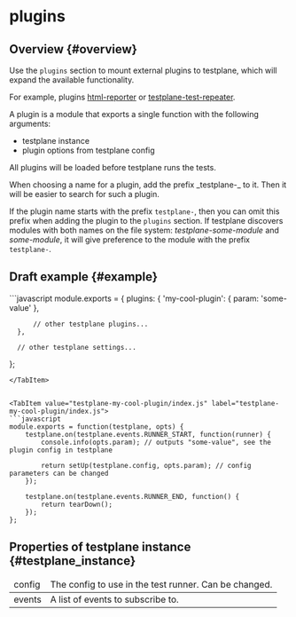 

# plugins

## Overview {#overview}

Use the `plugins` section to mount external plugins to testplane, which will expand the available functionality.

For example, plugins [html-reporter][html-reporter] or [testplane-test-repeater][testplane-test-repeater].

A plugin is a module that exports a single function with the following arguments:

-   testplane instance
-   plugin options from testplane config

All plugins will be loaded before testplane runs the tests.

<Admonition type="tip">
    When choosing a name for a plugin, add the prefix _testplane-_ to it. Then it will be easier to
    search for such a plugin.
</Admonition>

If the plugin name starts with the prefix `testplane-`, then you can omit this prefix when adding the plugin to the `plugins` section. If testplane discovers modules with both names on the file system: _testplane-some-module_ and _some-module_, it will give preference to the module with the prefix `testplane-`.

## Draft example {#example}

<Tabs>
<TabItem value=".testplane.conf.js" label=".testplane.conf.js">
```javascript
  module.exports = {
      plugins: {
          'my-cool-plugin': {
              param: 'some-value'
          },

          // other testplane plugins...
      },

      // other testplane settings...

};

````
</TabItem>


<TabItem value="testplane-my-cool-plugin/index.js" label="testplane-my-cool-plugin/index.js">
```javascript
module.exports = function(testplane, opts) {
    testplane.on(testplane.events.RUNNER_START, function(runner) {
        console.info(opts.param); // outputs "some-value", see the plugin config in testplane

        return setUp(testplane.config, opts.param); // config parameters can be changed
    });

    testplane.on(testplane.events.RUNNER_END, function() {
        return tearDown();
    });
};
````

</TabItem>

</Tabs>

## Properties of testplane instance {#testplane_instance}

<table>
<thead>
<tr><td>config</td><td>The config to use in the test runner. Can be changed.</td></tr>
</thead>
<tbody>
<tr><td>events</td><td>A list of events to subscribe to.</td></tr>

</tbody>
</table>

[html-reporter]: ../../html-reporter/html-reporter-setup
[testplane-test-repeater]: ../../plugins/testplane-test-repeater
